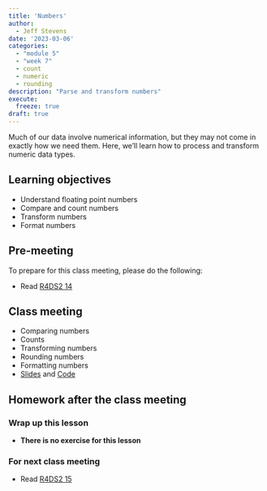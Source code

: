 ```yaml
---
title: 'Numbers'
author:
  - Jeff Stevens
date: '2023-03-06'
categories: 
  - "module 5"
  - "week 7"
  - count
  - numeric
  - rounding
description: "Parse and transform numbers"
execute:
  freeze: true
draft: true
---
```


Much of our data involve numerical information, but they may not come in exactly how we need them. Here, we'll learn how to process and transform numeric data types.

## Learning objectives

* Understand floating point numbers
* Compare and count numbers
* Transform numbers
* Format numbers

## Pre-meeting

To prepare for this class meeting, please do the following:

* Read [R4DS2 14](https://r4ds.hadley.nz/numbers.html){target='_blank'}

## Class meeting

* Comparing numbers
* Counts
* Transforming numbers
* Rounding numbers
* Formatting numbers
* [Slides](../../slides/19_numbers.qmd){target="_blank"} and [Code](../../code/19_numbers.html){target="_blank"}

## Homework after the class meeting
### Wrap up this lesson

* **There is no exercise for this lesson**

### For next class meeting

* Read [R4DS2 15](https://r4ds.hadley.nz/strings.html){target='_blank'}
